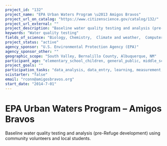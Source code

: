 ```yaml
---
project_id: "132"
project_name: "EPA Urban Waters Program \u2013 Amigos Bravos"
project_url_on_catalog: "https://www.citizenscience.gov/catalog/132/"
project_url_external: ""
project_description: "Baseline water quality testing and analysis (pre-Refuge development) using community volunteers and local students."
keywords: "Water quality testing"
fields_of_science: "Biology, Chemistry,  Climate and weather,  Computers and technology,  Ecology and environment,  Education, Geology and earth science,  Nature and outdoors, Ocean/water and marine, Science policy"
project_status: "active"
agency_sponsor: "U.S. Environmental Protection Agency (EPA)"
agency_sponsor_other: ""
geographic_scope: "South Valley, Bernalillo County, Albuquerque, NM"
participant_age: "elementary_school_children, general_public, middle_school_children, targeted_group, teens"
project_goals: ""
participation_tasks: "data_analysis, data_entry, learning, measurement,  observation, problem_solving, sample_analysis, specimen_sample_collection"
scistarter: "false"
email: "rconn@amigosbravos.org"
start_date: "2014-7-01"
---
```


# EPA Urban Waters Program – Amigos Bravos

Baseline water quality testing and analysis (pre-Refuge development) using community volunteers and local students.
